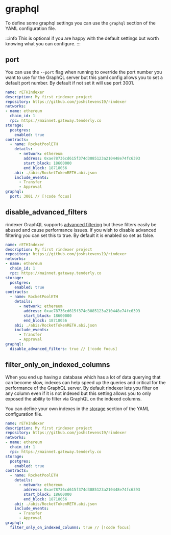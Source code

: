 # graphql

To define some graphql settings you can use the `graphql` section of the YAML configuration file.

:::info
This is optional if you are happy with the default settings but worth knowing what you can configure.
:::

## port

You can use the `--port` flag when running to override the port number you want to use for the GraphQL server
but this yaml config allows you to set a default port number. By default if not set it will use port 3001.

```yaml
name: rETHIndexer
description: My first rindexer project
repository: https://github.com/joshstevens19/rindexer
networks:
- name: ethereum
  chain_id: 1
  rpc: https://mainnet.gateway.tenderly.co
storage:
  postgres:
    enabled: true
contracts:
  - name: RocketPoolETH
    details:
      - network: ethereum
        address: 0xae78736cd615f374d3085123a210448e74fc6393
        start_block: 18600000
        end_block: 18718056
    abi: ./abis/RocketTokenRETH.abi.json
    include_events:
      - Transfer
      - Approval
graphql:
  port: 3001 // [!code focus]
```

## disable_advanced_filters

rindexer GraphQL supports [advanced filtering](/docs/accessing-data/graphql#filter) but these filters easily be abused and cause performance issues.
If you wish to disable advanced filtering you can set this to true. By default it is enabled so set as false.

```yaml
name: rETHIndexer
description: My first rindexer project
repository: https://github.com/joshstevens19/rindexer
networks:
- name: ethereum
  chain_id: 1
  rpc: https://mainnet.gateway.tenderly.co
storage:
  postgres:
    enabled: true
contracts:
  - name: RocketPoolETH
    details:
      - network: ethereum
        address: 0xae78736cd615f374d3085123a210448e74fc6393
        start_block: 18600000
        end_block: 18718056
    abi: ./abis/RocketTokenRETH.abi.json
    include_events:
      - Transfer
      - Approval
graphql:
  disable_advanced_filters: true // [!code focus]
```

## filter_only_on_indexed_columns

When you end up having a database which has a lot of data querying that can become slow, indexes can help speed up the queries
and critical for the performance of the GraphQL server. By default rindexer lets you filter on any column even if it is
not indexed but this setting allows you to only exposed the ability to filter via GraphQL on the indexed columns.

You can define your own indexes in the [storage](/docs/start-building/yaml-config/storage#indexes) section of the YAML configuration file.

```yaml
name: rETHIndexer
description: My first rindexer project
repository: https://github.com/joshstevens19/rindexer
networks:
- name: ethereum
  chain_id: 1
  rpc: https://mainnet.gateway.tenderly.co
storage:
  postgres:
    enabled: true
contracts:
  - name: RocketPoolETH
    details:
      - network: ethereum
        address: 0xae78736cd615f374d3085123a210448e74fc6393
        start_block: 18600000
        end_block: 18718056
    abi: ./abis/RocketTokenRETH.abi.json
    include_events:
      - Transfer
      - Approval
graphql:
  filter_only_on_indexed_columns: true // [!code focus]
```

